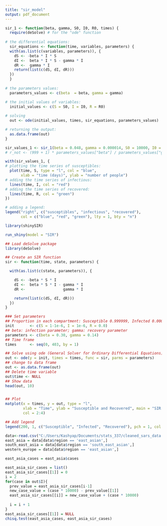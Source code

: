 ```yaml
---
title: "sir_model"
output: pdf_document
---
```


```r

sir_1 <- function(beta, gamma, S0, I0, R0, times) {
  require(deSolve) # for the "ode" function
  
# the differential equations:
  sir_equations <- function(time, variables, parameters) {
  with(as.list(c(variables, parameters)), {
    dS <- -beta * I * S
    dI <-  beta * I * S - gamma * I
    dR <-  gamma * I
    return(list(c(dS, dI, dR)))
  })
  }
  
# the parameters values:
  parameters_values <- c(beta  = beta, gamma = gamma)

# the initial values of variables:
  initial_values <- c(S = S0, I = I0, R = R0)
  
# solving
  out <- ode(initial_values, times, sir_equations, parameters_values)

# returning the output:
  as.data.frame(out)
}

```



```r

sir_values_1 <- sir_1(beta = 0.048, gamma = 0.000014, S0 = 10000, I0 = 1, R0 = 0, times = seq(0, 50))
# r_not <- (999 + 1) * parameters_values["beta"] / parameters_values["gamma"]


```


```r

with(sir_values_1, {
# plotting the time series of susceptibles:
  plot(time, S, type = "l", col = "blue",
       xlab = "time (days)", ylab = "number of people")
# adding the time series of infectious:
  lines(time, I, col = "red")
# adding the time series of recovered:
  lines(time, R, col = "green")
})

# adding a legend:
legend("right", c("susceptibles", "infectious", "recovered"),
       col = c("blue", "red", "green"), lty = 1, bty = "n")

```


```r
library(shinySIR)

run_shiny(model = "SIR")


```
```r

## Load deSolve package
library(deSolve)

## Create an SIR function
sir <- function(time, state, parameters) {

  with(as.list(c(state, parameters)), {

    dS <- -beta * S * I
    dI <-  beta * S * I - gamma * I
    dR <-                 gamma * I

    return(list(c(dS, dI, dR)))
  })
}

### Set parameters
## Proportion in each compartment: Susceptible 0.999999, Infected 0.000001, Recovered 0
init       <- c(S = 1-1e-6, I = 1e-6, R = 0.0)
## beta: infection parameter; gamma: recovery parameter
parameters <- c(beta = 0.30, gamma = 0.14)
## Time frame
times      <- seq(0, 403, by = 1)

## Solve using ode (General Solver for Ordinary Differential Equations)
out <- ode(y = init, times = times, func = sir, parms = parameters)
## change to data frame
out <- as.data.frame(out)
## Delete time variable
out$time <- NULL
## Show data
head(out, 10)



```

```r

## Plot
matplot(x = times, y = out, type = "l",
        xlab = "Time", ylab = "Susceptible and Recovered", main = "SIR Model",
        col = 2:4)

## Add legend
legend(200, 1, c("Susceptible", "Infected", "Recovered"), pch = 1, col = 2:4, bty = "n")


```


```r

data<-read.csv("C:/Users/Kashyap/Documents/stats_337/cleaned_sars_data.csv", header=TRUE)
east_asia = data[data$region == 'east_asian',]
south_east_asia = data[data$region == 'south_east_asian',]
western_europe = data[data$region == 'east_asian',]

east_asia_cases = east_asia$cases

east_asia_sir_cases = list()
east_asia_sir_cases[[1]] = 0
i = 2
for(case in out$I){
  prev_value = east_asia_sir_cases[i-1]
  new_case_value = (case * 10000) - prev_value[[1]]
  east_asia_sir_cases[[i]] = new_case_value + (case * 10000)
  
  i = i + 1
}
east_asia_sir_cases[[1]] = NULL
chisq.test(east_asia_cases, east_asia_sir_cases)



```


















